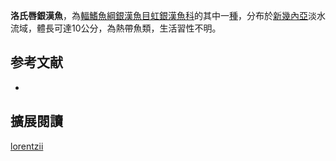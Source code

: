 {{Speciesbox
| name = 洛氏唇銀漢魚
| image = 
| image_width = 250px
| status = NE
| status_system = IUCN3.1
| genus = Chilatherina
| species = lorentzii
| authority = [[Weber|Weber]], 1907
| synonyms = *''Rhombatractus lorentzii '',Weber, 1907 
}}
'''洛氏唇銀漢魚'''，為[[輻鰭魚綱|輻鰭魚綱]][[銀漢魚目|銀漢魚目]][[虹銀漢魚科|虹銀漢魚科]]的其中一[[種|種]]，分布於[[新幾內亞|新幾內亞]]淡水流域，體長可達10公分，為熱帶魚類，生活習性不明。
==参考文献==
*{{FishBase_species|genus=Chilatherina|species=lorentzii|year=2016|month=4}}

== 擴展閱讀 ==
{{refbegin}}
{{wikispecies-inline|Chilatherina lorentzii|洛氏唇銀漢魚}}
{{refend}}
{{Taxonbar|from=Q2963573}}

[[Category:唇銀漢魚屬|lorentzii]]


{{魚類小作品}}